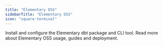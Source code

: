 ```yaml
---
title: "Elementary OSS"
sidebarTitle: "Elementary OSS"
icon: "square-terminal"
---
```

<Snippet file="oss/oss-introduction-opening.mdx" />

<CardGroup cols={2}>
  <Card
    title="Quickstart Elementary OSS"
    href="/oss/quickstart/quickstart-cli-package"
  >
    Install and configure the Elementary dbt package and CLI tool.
  </Card>
  <Card
    title="Elementary OSS documentation"
    href="/oss/oss-introduction"
  >
    Read more about Elementary OSS usage, guides and deployment.
  </Card>
</CardGroup>

<Snippet file="oss/oss-introduction.mdx" />